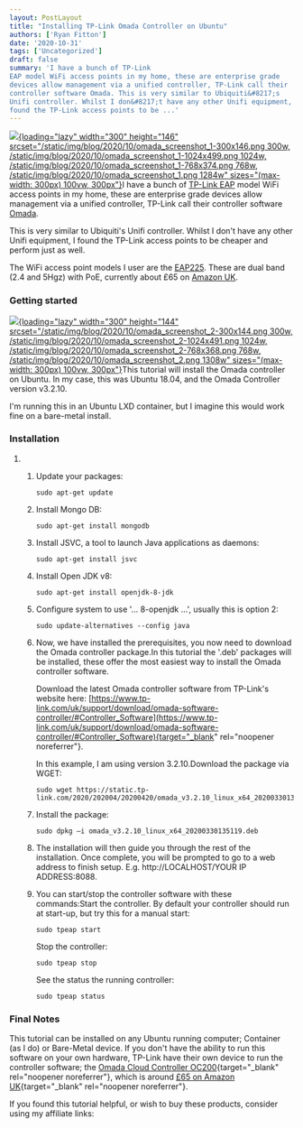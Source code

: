 ```yaml
---
layout: PostLayout
title: "Installing TP-Link Omada Controller on Ubuntu"
authors: ['Ryan Fitton']
date: '2020-10-31'
tags: ['Uncategorized']
draft: false
summary: 'I have a bunch of TP-Link
EAP model WiFi access points in my home, these are enterprise grade
devices allow management via a unified controller, TP-Link call their
controller software Omada. This is very similar to Ubiquiti&#8217;s
Unifi controller. Whilst I don&#8217;t have any other Unifi equipment, I
found the TP-Link access points to be ...'
---
```


[![](/static/img/blog/2020/10/omada_screenshot_1-300x146.png){loading="lazy"
width="300" height="146"
srcset="/static/img/blog/2020/10/omada_screenshot_1-300x146.png 300w, /static/img/blog/2020/10/omada_screenshot_1-1024x499.png 1024w, /static/img/blog/2020/10/omada_screenshot_1-768x374.png 768w, /static/img/blog/2020/10/omada_screenshot_1.png 1284w"
sizes="(max-width: 300px) 100vw, 300px"}](/static/img/blog/2020/10/omada_screenshot_1.png)I
have a bunch of [TP-Link
EAP](https://www.amazon.co.uk/s/ref=as_li_ss_tl?k=tp+link+eap&ref=nb_sb_noss&linkCode=ll2&tag=ryanfittoncou-21&linkId=d7f0af7e347cffc0ba512d7e3b06e1c2&language=en_GB)
model WiFi access points in my home, these are enterprise grade devices
allow management via a unified controller, TP-Link call their controller
software [Omada](https://www.tp-link.com/uk/omada/).

This is very similar to Ubiquiti's Unifi controller. Whilst I don't have
any other Unifi equipment, I found the TP-Link access points to be
cheaper and perform just as well.

The WiFi access point models I user are the
[EAP225](https://www.amazon.co.uk/dp/B01LRQW0GM/ref=as_li_ss_tl?ie=UTF8&psc=1&linkCode=ll1&tag=ryanfittoncou-21&linkId=55886ce0c5db85c6e3a90c6415c107f1&language=en_GB).
These are dual band (2.4 and 5Hgz) with PoE, currently about £65 on
[Amazon
UK](https://www.amazon.co.uk/dp/B01LRQW0GM/ref=as_li_ss_tl?ie=UTF8&psc=1&linkCode=ll1&tag=ryanfittoncou-21&linkId=55886ce0c5db85c6e3a90c6415c107f1&language=en_GB).

### Getting started

[![](/static/img/blog/2020/10/omada_screenshot_2-300x144.png){loading="lazy"
width="300" height="144"
srcset="/static/img/blog/2020/10/omada_screenshot_2-300x144.png 300w, /static/img/blog/2020/10/omada_screenshot_2-1024x491.png 1024w, /static/img/blog/2020/10/omada_screenshot_2-768x368.png 768w, /static/img/blog/2020/10/omada_screenshot_2.png 1308w"
sizes="(max-width: 300px) 100vw, 300px"}](/static/img/blog/2020/10/omada_screenshot_2.png)This
tutorial will install the Omada controller on Ubuntu. In my case, this
was Ubuntu 18.04, and the Omada Controller version v3.2.10.

I'm running this in an Ubuntu LXD container, but I imagine this would
work fine on a bare-metal install.

### Installation

1.  1.  Update your packages:

        ``` {.language-markup .code-toolbar}
        sudo apt-get update
        ```

    2.  Install Mongo DB:

        ``` {.language-markup .code-toolbar}
        sudo apt-get install mongodb
        ```

    3.  Install JSVC, a tool to launch Java applications as daemons:

        ``` {.language-markup .code-toolbar}
        sudo apt-get install jsvc
        ```

    4.  Install Open JDK v8:

        ``` {.language-markup .code-toolbar}
        sudo apt-get install openjdk-8-jdk
        ```

    5.  Configure system to use '... 8-openjdk ...', usually this is
        option 2:

        ``` {.language-markup .code-toolbar}
        sudo update-alternatives --config java
        ```

    6.  Now, we have installed the prerequisites, you now need to
        download the Omada controller package.In this tutorial the
        '.deb' packages will be installed, these offer the most easiest
        way to install the Omada controller software.

        Download the latest Omada controller software from TP-Link's
        website here:
        [https://www.tp-link.com/uk/support/download/omada-software-controller/#Controller_Software](https://www.tp-link.com/uk/support/download/omada-software-controller/#Controller_Software){target="_blank"
        rel="noopener noreferrer"}.

        In this example, I am using version 3.2.10.Download the package
        via WGET:

        ``` {.language-markup .code-toolbar}
        sudo wget https://static.tp-link.com/2020/202004/20200420/omada_v3.2.10_linux_x64_20200330135119.deb
        ```

    7.  Install the package:

        ``` {.language-markup .code-toolbar}
        sudo dpkg –i omada_v3.2.10_linux_x64_20200330135119.deb
        ```

    8.  The installation will then guide you through the rest of the
        installation. Once complete, you will be prompted to go to a web
        address to finish setup. E.g. http://LOCALHOST/YOUR IP
        ADDRESS:8088.

    9.  You can start/stop the controller software with these
        commands:Start the controller. By default your controller should
        run at start-up, but try this for a manual start:

        ``` {.language-markup .code-toolbar}
        sudo tpeap start
        ```

        Stop the controller:

        ``` {.language-markup .code-toolbar}
        sudo tpeap stop
        ```

        See the status the running controller:

        ``` {.language-markup .code-toolbar}
        sudo tpeap status
        ```

### Final Notes

This tutorial can be installed on any Ubuntu running computer; Container
(as I do) or Bare-Metal device. If you don't have the ability to run
this software on your own hardware, TP-Link have their own device to run
the controller software; the [Omada Cloud Controller
OC200](https://www.tp-link.com/us/business-networking/omada-sdn-controller/oc200/){target="_blank"
rel="noopener noreferrer"}, which is around [£65 on Amazon
UK](https://www.amazon.co.uk/TP-Link-OC200-Omada-Cloud-Controller/dp/B07GT8QSRW/ref=as_li_ss_tl?ie=UTF8&linkCode=ll1&tag=ryanfittoncou-21&linkId=e3976a1a005d379ba92bb56d8ada0ac1&language=en_GB){target="_blank"
rel="noopener noreferrer"}.

If you found this tutorial helpful, or wish to buy these products,
consider using my affiliate links:

